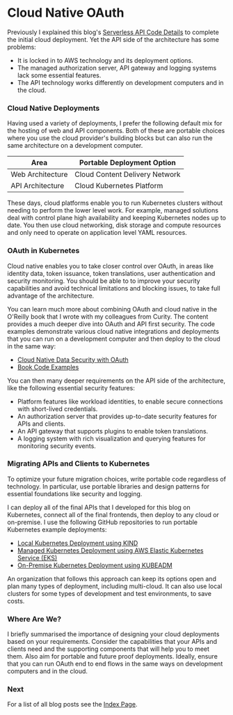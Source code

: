 # Cloud Native OAuth

Previously I explained this blog's <a href='serverless-api-coding-model.mdx'>Serverless API Code Details</a> to complete the initial cloud deployment. Yet the API side of the architecture has some problems:

- It is locked in to AWS technology and its deployment options.
- The managed authorization server, API gateway and logging systems lack some essential features.
- The API technology works differently on development computers and in the cloud.

### Cloud Native Deployments

Having used a variety of deployments, I prefer the following default mix for the hosting of web and API components. Both of these are portable choices where you use the cloud provider's building blocks but can also run the same architecture on a development computer.

| Area | Portable Deployment Option |
| ---- | -------------------------- |
| Web Architecture | Cloud Content Delivery Network |
| API Architecture | Cloud Kubernetes Platform |

These days, cloud platforms enable you to run Kubernetes clusters without needing to perform the lower level work. For example, managed solutions deal with control plane high availability and keeping Kubernetes nodes up to date. You then use cloud networking, disk storage and compute resources and only need to operate on application level YAML resources.

### OAuth in Kubernetes

Cloud native enables you to take closer control over OAuth, in areas like identity data, token issuance, token translations, user authentication and security monitoring. You should be able to to improve your security capabilities and avoid technical limitations and blocking issues, to take full advantage of the architecture.

You can learn much more about combining OAuth and cloud native in the O'Reilly book that I wrote with my colleagues from Curity. The content provides a much deeper dive into OAuth and API first security. The code examples demonstrate various cloud native integrations and deployments that you can run on a development computer and then deploy to the cloud in the same way:

- [Cloud Native Data Security with OAuth](https://www.oreilly.com/library/view/cloud-native-data/9781098164874/)
- [Book Code Examples](https://github.com/curityio/cloud-native-oauth-security-examples)

You can then many deeper requirements on the API side of the architecture, like the following essential security features:

- Platform features like workload identities, to enable secure connections with short-lived credentials.
- An authorization server that provides up-to-date security features for APIs and clients.
- An API gateway that supports plugins to enable token translations.
- A logging system with rich visualization and querying features for monitoring security events.

### Migrating APIs and Clients to Kubernetes

To optimize your future migration choices, write portable code regardless of technology. In particular, use portable libraries and design patterns for essential foundations like security and logging.

I can deploy all of the final APIs that I developed for this blog on Kubernetes, connect all of the final frontends, then deploy to any cloud or on-premise. I use the following GitHub repositories to run portable Kubernetes example deployments:

- [Local Kubernetes Deployment using KIND](https://github.com/gary-archer/oauth.cloudnative.kind)
- [Managed Kubernetes Deployment using AWS Elastic Kubernetes Service (EKS)](https://github.com/gary-archer/oauth.cloudnative.eks)
- [On-Premise Kubernetes Deployment using KUBEADM](https://github.com/gary-archer/oauth.cloudnative.kubeadm)

An organization that follows this approach can keep its options open and plan many types of deployment, including multi-cloud. It can also use local clusters for some types of development and test environments, to save costs.

### Where Are We?

I briefly summarised the importance of designing your cloud deployments based on your requirements. Consider the capabilities that your APIs and clients need and the supporting components that will help you to meet them. Also aim for portable and future proof deployments. Ideally, ensure that you can run OAuth end to end flows in the same ways on development computers and in the cloud.

### Next

For a list of all blog posts see the <a href='index.mdx'>Index Page</a>.
